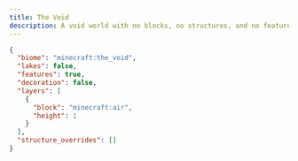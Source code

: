 ```yaml
---
title: The Void
description: A void world with no blocks, no structures, and no features.
---
```


```json lineNumbers
{
  "biome": "minecraft:the_void",
  "lakes": false,
  "features": true,
  "decoration": false,
  "layers": [
    {
      "block": "minecraft:air",
      "height": 1
    }
  ],
  "structure_overrides": []
}
```
